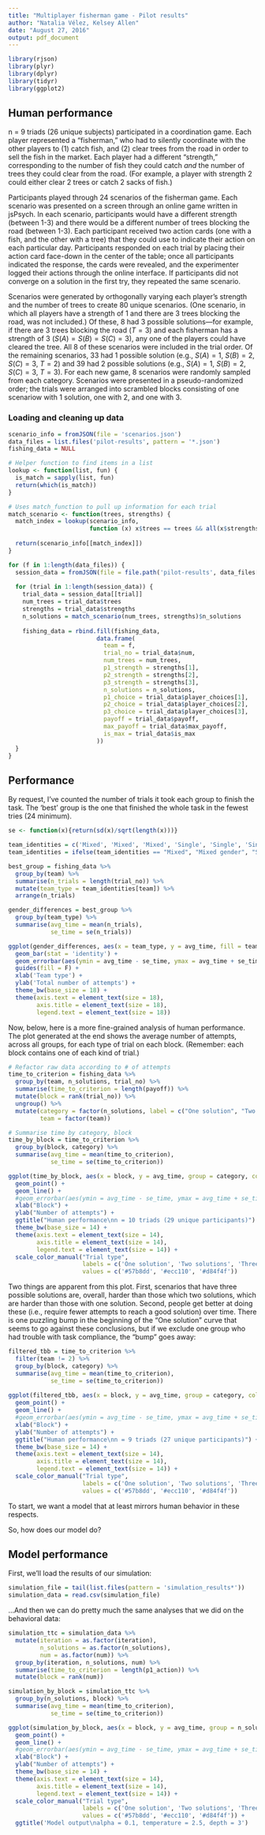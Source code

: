 ```yaml
---
title: "Multiplayer fisherman game - Pilot results"
author: "Natalia Vélez, Kelsey Allen"
date: "August 27, 2016"
output: pdf_document
---
```


```r
library(rjson)
library(plyr)
library(dplyr)
library(tidyr)
library(ggplot2)
```

## Human performance

n = 9 triads (26 unique subjects) participated in a coordination game. Each player represented a "fisherman," who had to silently coordinate with the other players to (1) catch fish, and (2) clear trees from the road in order to sell the fish in the market. Each player had a different "strength," corresponding to the number of fish they could catch *and* the number of trees they could clear from the road. (For example, a player with strength 2 could either clear 2 trees or catch 2 sacks of fish.)

Participants played through 24 scenarios of the fisherman game. Each scenario was presented on a screen through an online game written in jsPsych. In each scenario, participants would have a different strength (between 1-3) and there would be a different number of trees blocking the road (between 1-3). Each participant received two action cards (one with a fish, and the other with a tree) that they could use to indicate their action on each particular day. Participants responded on each trial by placing their action card face-down in the center of the table; once all participants indicated the response, the cards were revealed, and the experimenter logged their actions through the online interface. If participants did not converge on a solution in the first try, they repeated the same scenario.

Scenarios were generated by orthogonally varying each player's strength and the number of trees to create 80 unique scenarios. (One scenario, in which all players have a strength of 1 and there are 3 trees blocking the road, was not included.) Of these, 8 had 3 possible solutions—for example, if there are 3 trees blocking the road ($T = 3$) and each fisherman has a strength of 3 ($S(A) = S(B) = S(C) = 3$), any one of the players could have cleared the tree. All 8 of these scenarios were included in the trial order. Of the remaining scenarios, 33 had 1 possible solution (e.g., $S(A) = 1$, $S(B) = 2$, $S(C) = 3$, $T = 2$) and 39 had 2 possible solutions (e.g., $S(A) = 1$, $S(B) = 2$, $S(C) = 3$, $T = 3$). For each new game, 8 scenarios were randomly sampled from each category. Scenarios were presented in a pseudo-randomized order; the trials were arranged into scrambled blocks consisting of one scenariow with 1 solution, one with 2, and one with 3.

### Loading and cleaning up data
```r
scenario_info = fromJSON(file = 'scenarios.json')
data_files = list.files('pilot-results', pattern = '*.json')
fishing_data = NULL

# Helper function to find items in a list
lookup <- function(list, fun) {
  is_match = sapply(list, fun)
  return(which(is_match))
}

# Uses match_function to pull up information for each trial
match_scenario <- function(trees, strengths) {
  match_index = lookup(scenario_info, 
                       function (x) x$trees == trees && all(x$strengths == strengths))
  
  return(scenario_info[[match_index]])
}

for (f in 1:length(data_files)) {
  session_data = fromJSON(file = file.path('pilot-results', data_files[f]))
  
  for (trial in 1:length(session_data)) {
    trial_data = session_data[[trial]]
    num_trees = trial_data$trees
    strengths = trial_data$strengths
    n_solutions = match_scenario(num_trees, strengths)$n_solutions
    
    fishing_data = rbind.fill(fishing_data,
                         data.frame(
                           team = f,
                           trial_no = trial_data$num,
                           num_trees = num_trees,
                           p1_strength = strengths[1],
                           p2_strength = strengths[2],
                           p3_strength = strengths[3],
                           n_solutions = n_solutions,
                           p1_choice = trial_data$player_choices[1],
                           p2_choice = trial_data$player_choices[2],
                           p3_choice = trial_data$player_choices[3],
                           payoff = trial_data$payoff,
                           max_payoff = trial_data$max_payoff,
                           is_max = trial_data$is_max
                         ))
  }
}
```

## Performance
By request, I've counted the number of trials it took each group to finish the task. The 'best' group is the one that finished the whole task in the fewest tries (24 minimum).
```r
se <- function(x){return(sd(x)/sqrt(length(x)))}

team_identities = c('Mixed', 'Mixed', 'Mixed', 'Single', 'Single', 'Single', 'Mixed', 'Single', 'Single', 'Mixed')
team_identities = ifelse(team_identities == "Mixed", "Mixed gender", "Single gender")

best_group = fishing_data %>%
  group_by(team) %>%
  summarise(n_trials = length(trial_no)) %>%
  mutate(team_type = team_identities[team]) %>%
  arrange(n_trials)

gender_differences = best_group %>%
  group_by(team_type) %>%
  summarise(avg_time = mean(n_trials),
            se_time = se(n_trials))

ggplot(gender_differences, aes(x = team_type, y = avg_time, fill = team_type)) +
  geom_bar(stat = 'identity') +
  geom_errorbar(aes(ymin = avg_time - se_time, ymax = avg_time + se_time), width = 0.1) +
  guides(fill = F) +
  xlab('Team type') +
  ylab('Total number of attempts') +
  theme_bw(base_size = 18) +
  theme(axis.text = element_text(size = 18),
        axis.title = element_text(size = 18),
        legend.text = element_text(size = 18))
```

Now, below, here is a more fine-grained analysis of human performance. The plot generated at the end shows the average number of attempts, across all groups, for each type of trial on each block. (Remember: each block contains one of each kind of trial.)

```r
# Refactor raw data according to # of attempts
time_to_criterion = fishing_data %>%
  group_by(team, n_solutions, trial_no) %>%
  summarise(time_to_criterion = length(payoff)) %>%
  mutate(block = rank(trial_no)) %>%
  ungroup() %>%
  mutate(category = factor(n_solutions, label = c("One solution", "Two solutions", "Three solutions")),
         team = factor(team))

# Summarise time by category, block
time_by_block = time_to_criterion %>%
  group_by(block, category) %>%
  summarise(avg_time = mean(time_to_criterion),
            se_time = se(time_to_criterion))

ggplot(time_by_block, aes(x = block, y = avg_time, group = category, color = category)) +
  geom_point() +
  geom_line() +
  #geom_errorbar(aes(ymin = avg_time - se_time, ymax = avg_time + se_time), width = 0.1) +
  xlab("Block") +
  ylab("Number of attempts") +
  ggtitle("Human performance\nn = 10 triads (29 unique participants)") +
  theme_bw(base_size = 14) +
  theme(axis.text = element_text(size = 14),
        axis.title = element_text(size = 14),
        legend.text = element_text(size = 14)) +
  scale_color_manual("Trial type",
                     labels = c('One solution', 'Two solutions', 'Three solutions'),
                     values = c('#57b8dd', '#ecc110', '#d84f4f'))
```

Two things are apparent from this plot. First, scenarios that have three possible solutions are, overall, harder than those which two solutions, which are harder than those with one solution. Second, people get better at doing these (i.e., require fewer attempts to reach a good solution) over time. There is one puzzling bump in the beginning of the "One solution" curve that seems to go against these conclusions, but if we exclude one group who had trouble with task compliance, the "bump" goes away:

```r
filtered_tbb = time_to_criterion %>%
  filter(team != 2) %>%
  group_by(block, category) %>%
  summarise(avg_time = mean(time_to_criterion),
            se_time = se(time_to_criterion))
  
ggplot(filtered_tbb, aes(x = block, y = avg_time, group = category, color = category)) +
  geom_point() +
  geom_line() +
  #geom_errorbar(aes(ymin = avg_time - se_time, ymax = avg_time + se_time), width = 0.1) +
  xlab("Block") +
  ylab("Number of attempts") +
  ggtitle("Human performance\nn = 9 triads (27 unique participants)") +
  theme_bw(base_size = 14) +
  theme(axis.text = element_text(size = 14),
        axis.title = element_text(size = 14),
        legend.text = element_text(size = 14)) +
  scale_color_manual("Trial type",
                     labels = c('One solution', 'Two solutions', 'Three solutions'),
                     values = c('#57b8dd', '#ecc110', '#d84f4f'))
```

To start, we want a model that at least mirrors human behavior in these respects.

So, how does our model do?

## Model performance

First, we'll load the results of our simulation:
```r
simulation_file = tail(list.files(pattern = 'simulation_results*'))
simulation_data = read.csv(simulation_file)
```

...And then we can do pretty much the same analyses that we did on the behavioral data:
```r
simulation_ttc = simulation_data %>%
  mutate(iteration = as.factor(iteration),
         n_solutions = as.factor(n_solutions),
         num = as.factor(num)) %>%
  group_by(iteration, n_solutions, num) %>%
  summarise(time_to_criterion = length(p1_action)) %>%
  mutate(block = rank(num)) 

simulation_by_block = simulation_ttc %>%
  group_by(n_solutions, block) %>%
  summarise(avg_time = mean(time_to_criterion),
            se_time = se(time_to_criterion))

ggplot(simulation_by_block, aes(x = block, y = avg_time, group = n_solutions, color = n_solutions)) +
  geom_point() +
  geom_line() +
  #geom_errorbar(aes(ymin = avg_time - se_time, ymax = avg_time + se_time), width = 0.1) +
  xlab("Block") +
  ylab("Number of attempts") +
  theme_bw(base_size = 14) +
  theme(axis.text = element_text(size = 14),
        axis.title = element_text(size = 14),
        legend.text = element_text(size = 14)) +
  scale_color_manual("Trial type",
                     labels = c('One solution', 'Two solutions', 'Three solutions'),
                     values = c('#57b8dd', '#ecc110', '#d84f4f')) +
  ggtitle('Model output\nalpha = 0.1, temperature = 2.5, depth = 3')
```